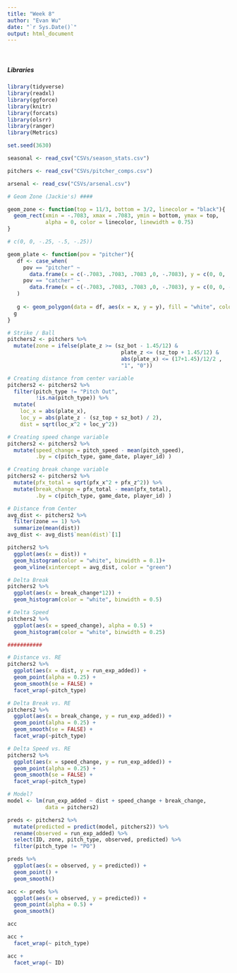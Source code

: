 ```yaml
---
title: "Week 8"
author: "Evan Wu"
date: "`r Sys.Date()`"
output: html_document
---
```


<br>

##### Libraries

``` r
library(tidyverse)
library(readxl)
library(ggforce)
library(knitr)
library(forcats)
library(olsrr)
library(ranger)
library(Metrics)

set.seed(3630)
```

``` r
seasonal <- read_csv("CSVs/season_stats.csv")

pitchers <- read_csv("CSVs/pitcher_comps.csv")

arsenal <- read_csv("CSVs/arsenal.csv")
```

``` r
# Geom Zone (Jackie's) ####

geom_zone <- function(top = 11/3, bottom = 3/2, linecolor = "black"){
  geom_rect(xmin = -.7083, xmax = .7083, ymin = bottom, ymax = top,
            alpha = 0, color = linecolor, linewidth = 0.75)
}

# c(0, 0, -.25, -.5, -.25))

geom_plate <- function(pov = "pitcher"){
   df <- case_when(
     pov == "pitcher" ~ 
       data.frame(x = c(-.7083, .7083, .7083 ,0, -.7083), y = c(0, 0, .25, .5, .25)),
     pov == "catcher" ~ 
       data.frame(x = c(-.7083, .7083, .7083 ,0, -.7083), y = c(0, 0, -.25, -.5, -.25))
   )
  
   g <- geom_polygon(data = df, aes(x = x, y = y), fill = "white", color = "black", linewidth = 1.25)
  g
}
```

```r
# Strike / Ball
pitchers2 <- pitchers %>% 
  mutate(zone = ifelse(plate_z >= (sz_bot - 1.45/12) &
                                    plate_z <= (sz_top + 1.45/12) &
                                    abs(plate_x) <= (17+1.45)/12/2 ,
                                    "1", "0"))

# Creating distance from center variable
pitchers2 <- pitchers2 %>% 
  filter(pitch_type != "Pitch Out",
         !is.na(pitch_type)) %>% 
  mutate(
    loc_x = abs(plate_x),
    loc_y = abs(plate_z - (sz_top + sz_bot) / 2),
    dist = sqrt(loc_x^2 + loc_y^2))

# Creating speed change variable
pitchers2 <- pitchers2 %>% 
  mutate(speed_change = pitch_speed - mean(pitch_speed), 
         .by = c(pitch_type, game_date, player_id) )

# Creating break change variable
pitchers2 <- pitchers2 %>% 
  mutate(pfx_total = sqrt(pfx_x^2 + pfx_z^2)) %>% 
  mutate(break_change = pfx_total - mean(pfx_total), 
         .by = c(pitch_type, game_date, player_id) )
```

```r
# Distance from Center
avg_dist <- pitchers2 %>% 
  filter(zone == 1) %>% 
  summarize(mean(dist))
avg_dist <- avg_dist$`mean(dist)`[1]

pitchers2 %>% 
  ggplot(aes(x = dist)) +
  geom_histogram(color = "white", binwidth = 0.1)+
  geom_vline(xintercept = avg_dist, color = "green")

# Delta Break
pitchers2 %>% 
  ggplot(aes(x = break_change*12)) +
  geom_histogram(color = "white", binwidth = 0.5)

# Delta Speed
pitchers2 %>% 
  ggplot(aes(x = speed_change), alpha = 0.5) +
  geom_histogram(color = "white", binwidth = 0.25)

###########

# Distance vs. RE
pitchers2 %>% 
  ggplot(aes(x = dist, y = run_exp_added)) +
  geom_point(alpha = 0.25) +
  geom_smooth(se = FALSE) +
  facet_wrap(~pitch_type)

# Delta Break vs. RE
pitchers2 %>% 
  ggplot(aes(x = break_change, y = run_exp_added)) +
  geom_point(alpha = 0.25) +
  geom_smooth(se = FALSE) +
  facet_wrap(~pitch_type)

# Delta Speed vs. RE
pitchers2 %>% 
  ggplot(aes(x = speed_change, y = run_exp_added)) +
  geom_point(alpha = 0.25) +
  geom_smooth(se = FALSE) +
  facet_wrap(~pitch_type)

# Model?
model <- lm(run_exp_added ~ dist + speed_change + break_change, 
            data = pitchers2)

preds <- pitchers2 %>% 
  mutate(predicted = predict(model, pitchers2)) %>% 
  rename(observed = run_exp_added) %>% 
  select(ID, zone, pitch_type, observed, predicted) %>% 
  filter(pitch_type != "PO")

preds %>% 
  ggplot(aes(x = observed, y = predicted)) +
  geom_point() +
  geom_smooth()

acc <- preds %>% 
  ggplot(aes(x = observed, y = predicted)) +
  geom_point(alpha = 0.5) +
  geom_smooth()

acc

acc +
  facet_wrap(~ pitch_type)

acc +
  facet_wrap(~ ID)
```

